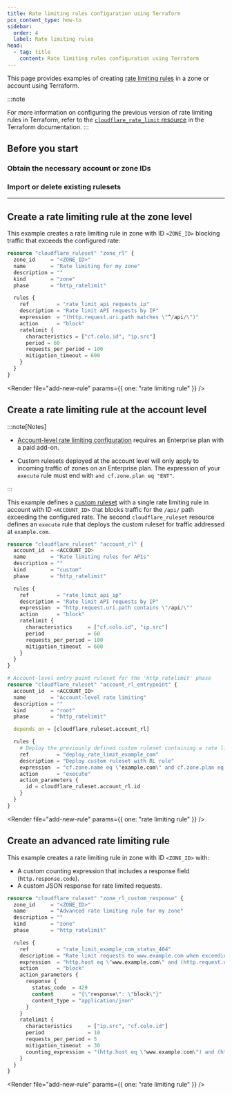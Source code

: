 ```yaml
---
title: Rate limiting rules configuration using Terraform
pcx_content_type: how-to
sidebar:
  order: 4
  label: Rate limiting rules
head:
  - tag: title
    content: Rate limiting rules configuration using Terraform
---
```



This page provides examples of creating [rate limiting rules](/waf/rate-limiting-rules/) in a zone or account using Terraform.

:::note

For more information on configuring the previous version of rate limiting rules in Terraform, refer to the [`cloudflare_rate_limit` resource](https://registry.terraform.io/providers/cloudflare/cloudflare/latest/docs/resources/rate_limit) in the Terraform documentation.
:::

## Before you start

### Obtain the necessary account or zone IDs

<Render file="find-ids" />

### Import or delete existing rulesets

<Render file="import-delete-existing-rulesets" />

---

## Create a rate limiting rule at the zone level

This example creates a rate limiting rule in zone with ID `<ZONE_ID>` blocking traffic that exceeds the configured rate:

<Render file="v4-code-snippets" />

```tf
resource "cloudflare_ruleset" "zone_rl" {
  zone_id     = "<ZONE_ID>"
  name        = "Rate limiting for my zone"
  description = ""
  kind        = "zone"
  phase       = "http_ratelimit"

  rules {
    ref         = "rate_limit_api_requests_ip"
    description = "Rate limit API requests by IP"
    expression  = "(http.request.uri.path matches \"^/api/\")"
    action      = "block"
    ratelimit {
      characteristics = ["cf.colo.id", "ip.src"]
      period = 60
      requests_per_period = 100
      mitigation_timeout = 600
    }
  }
}
```

<Render file="add-new-rule" params={{ one: "rate limiting rule" }} /> <br />

## Create a rate limiting rule at the account level

:::note[Notes]

- [Account-level rate limiting configuration](/waf/account/) requires an Enterprise plan with a paid add-on.

- Custom rulesets deployed at the account level will only apply to incoming traffic of zones on an Enterprise plan. The expression of your `execute` rule must end with `and cf.zone.plan eq "ENT"`.

:::

This example defines a [custom ruleset](/ruleset-engine/custom-rulesets/) with a single rate limiting rule in account with ID `<ACCOUNT_ID>` that blocks traffic for the `/api/` path exceeding the configured rate. The second `cloudflare_ruleset` resource defines an `execute` rule that deploys the custom ruleset for traffic addressed at `example.com`.

<Render file="v4-code-snippets" />

```tf
resource "cloudflare_ruleset" "account_rl" {
  account_id  = <ACCOUNT_ID>
  name        = "Rate limiting rules for APIs"
  description = ""
  kind        = "custom"
  phase       = "http_ratelimit"

  rules {
    ref         = "rate_limit_api_ip"
    description = "Rate limit API requests by IP"
    expression  = "http.request.uri.path contains \"/api/\""
    action      = "block"
    ratelimit {
      characteristics     = ["cf.colo.id", "ip.src"]
      period              = 60
      requests_per_period = 100
      mitigation_timeout  = 600
    }
  }
}

# Account-level entry point ruleset for the 'http_ratelimit' phase
resource "cloudflare_ruleset" "account_rl_entrypoint" {
  account_id  = <ACCOUNT_ID>
  name        = "Account-level rate limiting"
  description = ""
  kind        = "root"
  phase       = "http_ratelimit"

  depends_on = [cloudflare_ruleset.account_rl]

  rules {
    # Deploy the previously defined custom ruleset containing a rate limiting rule
    ref         = "deploy_rate_limit_example_com"
    description = "Deploy custom ruleset with RL rule"
    expression  = "cf.zone.name eq \"example.com\" and cf.zone.plan eq \"ENT\""
    action      = "execute"
    action_parameters {
      id = cloudflare_ruleset.account_rl.id
    }
  }
}
```

<Render file="add-new-rule" params={{ one: "rate limiting rule" }} /> <br />

## Create an advanced rate limiting rule

This example creates a rate limiting rule in zone with ID `<ZONE_ID>` with:

- A custom counting expression that includes a response field (`http.response.code`).
- A custom JSON response for rate limited requests.

<Render file="v4-code-snippets" />

```tf
resource "cloudflare_ruleset" "zone_rl_custom_response" {
  zone_id     = "<ZONE_ID>"
  name        = "Advanced rate limiting rule for my zone"
  description = ""
  kind        = "zone"
  phase       = "http_ratelimit"

  rules {
    ref         = "rate_limit_example_com_status_404"
    description = "Rate limit requests to www.example.com when exceeding the threshold of 404 responses on /status/"
    expression  = "http.host eq \"www.example.com\" and (http.request.uri.path matches \"^/status/\")"
    action      = "block"
    action_parameters {
      response {
        status_code  = 429
        content      = "{\"response\": \"block\"}"
        content_type = "application/json"
      }
    }
    ratelimit {
      characteristics     = ["ip.src", "cf.colo.id"]
      period              = 10
      requests_per_period = 5
      mitigation_timeout  = 30
      counting_expression = "(http.host eq \"www.example.com\") and (http.request.uri.path matches \"^/status/\") and (http.response.code eq 404)"
    }
  }
}
```

<Render file="add-new-rule" params={{ one: "rate limiting rule" }} /> <br />
